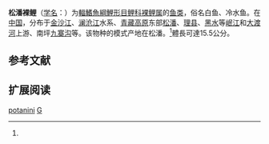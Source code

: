 {{Speciesbox
| name = 松潘裸鲤
| status = NE
| status_system = IUCN3.1
| image = 
| genus = Gymnocypris
| species = potanini
| authority = Herzenstein, 1891<ref name='id6195'>{{cite web| url =http://www.bioinfo.cn/db05/BjdwSpecies.php?action=view&id=6195| title =松潘裸鲤| work =中国动物物种编目数据库| publisher =中国科学院微生物研究所| author =中国科学院动物研究所| accessdate =2009-04-11| deadurl =yes| archiveurl =https://web.archive.org/web/20160305071550/http://www.bioinfo.cn/db05/BjdwSpecies.php?action=view&id=6195| archivedate =2016-03-05}}</ref>
| synonyms = *''Schizopygopsis lifanensis''<br /><small>Chang, 1944</small>
}}

'''松潘裸鲤'''（[[学名|学名]]：{{lang|la|''Gymnocypris potanini''}}）为[[輻鰭魚綱|輻鰭魚綱]][[鯉形目|鯉形目]][[鲤科|鲤科]][[裸鲤属|裸鲤属]]的[[鱼类|鱼类]]，俗名白鱼、冷水鱼。在[[中国|中国]]，分布于[[金沙江|金沙江]]、[[澜沧江|澜沧江]]水系、[[青藏高原|青藏高原]]东部[[松潘|松潘]]、[[理县|理县]]、[[黑水|黑水]]等[[岷江|岷江]]和[[大渡河|大渡河]]上游、南坪[[九寨沟|九寨沟]]等。该物种的模式产地在松潘。<ref name='id6195'/>體長可達15.5公分。

== 参考文献 ==
{{reflist}}

== 扩展阅读 ==
{{refbegin}}
{{wikispecies-inline|Gymnocypris potanini|松潘裸鲤}}
{{refend}}
{{Taxonbar|from=Q3767820}}

[[Category:裸鲤属|potanini]]
[[Category:1891年描述的魚類|G]]


{{鯉形目小作品}}